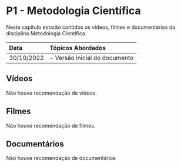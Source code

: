 # P1 - Metodologia Científica

Neste capítulo estarão contidos os vídeos, filmes e documentários da disciplina Metodologia Científica.

|Data|Tópicos Abordados|
|:--|:--|
|30/10/2022|- Versão inicial do documento|

## Vídeos

Não houve recomendação de vídeos.

## Filmes

Não houve recomendação de filmes.

## Documentários

Não houve recomendação de documentários
